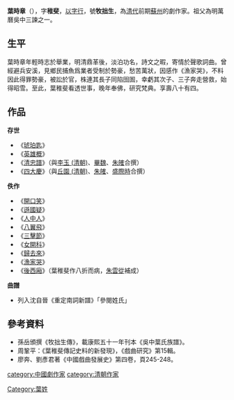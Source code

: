 '''葉時章'''（{{bd|1612年||1695年|catIdx=Y葉}}），字'''稚斐'''，[[以字行|以字行]]，號'''牧拙生'''，為[[清代|清代]]前期[[蘇州|蘇州]]的劇作家。祖父為明萬曆吳中三諫之一。
==生平==
葉時章年輕時志於舉業，明清鼎革後，淡泊功名，詩文之暇，寄情於聲歌詞曲。曾經避兵安溪，見鄉民捕魚爲業者受制於勢豪，愁苦萬狀，因感作《漁家哭》，不料因此得罪勢豪，被訟於官，株連其長子同陷囹圄，幸虧其次子、三子奔走營救，始得昭雪。至此，葉稚斐看透世事，晚年奉佛，研究梵典。享壽八十有四。

== 作品 ==

'''存世'''
* 《[[琥珀匙|琥珀匙]]》
* 《[[英雄概|英雄概]]》
* 《[[清忠譜|清忠譜]]》（與[[李玉_(清朝)|李玉 (清朝)]]、[[畢魏|畢魏]]、[[朱㿥|朱㿥]]合撰）
* 《[[四大慶|四大慶]]》（與[[丘園_(清朝)|丘園 (清朝)]]、[[朱㿥|朱㿥]]、[[盛際時|盛際時]]合撰）


'''佚作'''
* 《[[開口笑|開口笑]]》
* 《[[遜國疑|遜國疑]]》
* 《[[人中人|人中人]]》
* 《[[八翼飛|八翼飛]]》
* 《[[三擊節|三擊節]]》
* 《[[女開科|女開科]]》
* 《[[歸去來|歸去來]]》
* 《[[漁家哭|漁家哭]]》
* 《[[後西廂|後西廂]]》（葉稚斐作八折而病，[[朱雲從|朱雲從]]補成）

'''曲譜'''

* 列入沈自晉《重定南詞新譜》「參閱姓氏」

==參考資料==
{{reflist}}
* 孫岳頒撰《牧拙生傳》，載康熙五十一年刊本《吳中葉氏族譜》。
* 周鞏平：《葉稚斐傳記史料的新發現》，《戲曲研究》第15輯。
* 廖奔、劉彥君著《中國戲曲發展史》第四卷，頁245-248。

[[category:中國劇作家|category:中國劇作家]]
[[category:清朝作家|category:清朝作家]]
[[Category:葉姓|Category:葉姓]]